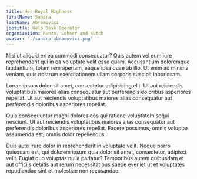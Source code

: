 ```yaml
---
title: Her Royal Highness
firstName: Sandra
lastName: Abramovici
jobtitle: Help Desk Operator
organization: Kunze, Lehner and Kutch
avatar: './sandra-abramovici.png'
---
```


Nisi ut aliquid ex ea commodi consequatur? Quis autem vel eum iure reprehenderit qui in ea voluptate velit esse quam. Accusantium doloremque laudantium, totam rem aperiam, eaque ipsa quae ab illo. Ut enim ad minima veniam, quis nostrum exercitationem ullam corporis suscipit laboriosam.

Lorem ipsum dolor sit amet, consectetur adipisicing elit. Ut aut reiciendis voluptatibus maiores alias consequatur aut perferendis doloribus asperiores repellat. Ut aut reiciendis voluptatibus maiores alias consequatur aut perferendis doloribus asperiores repellat.

Quia consequuntur magni dolores eos qui ratione voluptatem sequi nesciunt. Ut aut reiciendis voluptatibus maiores alias consequatur aut perferendis doloribus asperiores repellat. Facere possimus, omnis voluptas assumenda est, omnis dolor repellendus.

Duis aute irure dolor in reprehenderit in voluptate velit. Neque porro quisquam est, qui dolorem ipsum quia dolor sit amet, consectetur, adipisci velit. Fugiat quo voluptas nulla pariatur? Temporibus autem quibusdam et aut officiis debitis aut rerum necessitatibus saepe eveniet ut et voluptates repudiandae sint et molestiae non recusandae.
